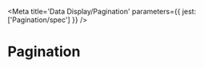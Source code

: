 

<Meta title='Data Display/Pagination' parameters={{ jest: ['Pagination/spec'] }} />

# Pagination

<Preview>
  <Story name='Default'>
    <Pagination
      count={500}
      onSetItemsPerPage={action('setItemsPerPage')}
      onSetCurrent={action('setCurrent')}
    />
  </Story>
</Preview>


<Preview>
  <Story name='Divider'>
    <Pagination
      divider
      count={500}
      current={50}
      onSetItemsPerPage={action('setItemsPerPage')}
      onSetCurrent={action('setCurrent')}
    />
  </Story>
</Preview>

<Props of={Pagination} />

